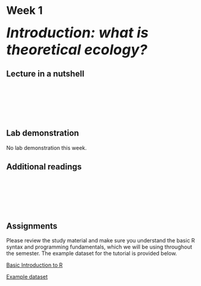 # Week 1 {-} 
<div style = "font-size: 28pt"> **_Introduction: what is theoretical ecology?_**</div>

## Lecture in a nutshell {-}

<br>
<br>
<br>
<br>
<br>

## Lab demonstration {-}

No lab demonstration this week.

## Additional readings {-}

<br>
<br>
<br>
<br>
<br>

## Assignments {-}

Please review the study material and make sure you understand the basic R syntax and programming fundamentals, which we will be using throughout the semester. The example dataset for the tutorial is provided below. 

[Basic Introduction to R](./assignments/Week1_Basic Introduction to R.pdf){target="_blank"}

[Example dataset](./assignments/example_dat.txt){target="_blank"}

<br>





